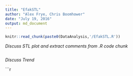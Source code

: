 ```yaml
---
title: "EfakSTL"
author: "Alex Frye, Chris Boomhower"
date: "July 19, 2016"
output: md_document
---
```


```r
knitr::read_chunk(paste0(DataAnalysis,'/EfakSTL.R'))
```

*Discuss STL plot and extract comments from .R code chunk*

```r
```

*Discuss Trend*

```r